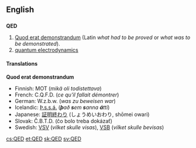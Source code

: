 ==English==
{{wikipedia}}
==={{initialism}}===
'''QED'''

# [[quod erat demonstrandum|Quod erat demonstrandum]] (Latin ''what had to be proved'' or ''what was to be demonstrated'').
# [[quantum electrodynamics]]

====Translations====
'''Quod erat demonstrandum'''

*Finnish: MOT (''mikä oli todistettava'')
*French: C.Q.F.D. (''ce qu'il fallait démontrer'')
*German: W.z.b.w. (''was zu beweisen war'')
*Icelandic: [[Þ.s.s.á.]] ('''''þ'''að '''s'''em '''s'''anna '''á'''tti'')
*Japanese: [[証明終わり]] (しょうめいおわり, shōmei owari)
*Slovak: Č.B.T.D. (čo bolo treba dokázať)
*Swedish: [[VSV]] (''vilket skulle visas''), [[VSB]] (''vilket skulle bevisas'')

[[cs:QED]]
[[et:QED]]
[[sk:QED]]
[[sv:QED]]